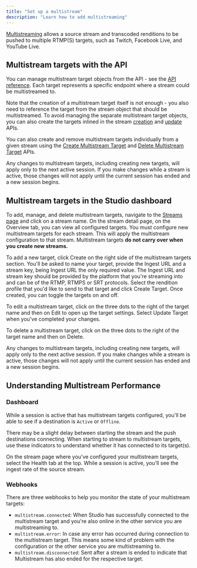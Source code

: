```yaml
---
title: "Set up a multistream"
description: "Learn how to add multistreaming"
---
```


[Multistreaming](/developers/core-concepts/core-api/multistream) allows a source
stream and transcoded renditions to be pushed to multiple RTMP(S) targets, such
as Twitch, Facebook Live, and YouTube Live.

## Multistream targets with the API

You can manage multistream target objects from the API - see the
[API reference](/api-reference/multistream/create). Each target represents a
specific endpoint where a stream could be multistreamed to.

Note that the creation of a multistream target itself is not enough - you also
need to reference the target from the stream object that should be
multistreamed. To avoid managing the separate multistream target objects, you
can also create the targets inlined in the stream
[creation](/api-reference/stream/create) and
[update](/api-reference/stream/update) APIs.

You can also create and remove multistream targets individually from a given
stream using the
[Create Multistream Target](/api-reference/stream/add-multistream-target) and
[Delete Multistream Target](/api-reference/stream/delete-multistream-target)
APIs.

<Info>
  Any changes to multistream targets, including creating new targets, will apply
  only to the next active session. If you make changes while a stream is active,
  those changes will not apply until the current session has ended and a new
  session begins.
</Info>

## Multistream targets in the Studio dashboard

To add, manage, and delete multistream targets, navigate to the
[Streams page](https://livepeer.studio/dashboard/streams) and click on a stream
name. On the stream detail page, on the Overview tab, you can view all
configured targets. You must configure new multistream targets for each stream.
This will apply the multistream configuration to that stream. Multistream
targets **do not carry over when you create new streams.**

To add a new target, click Create on the right side of the multistream targets
section. You'll be asked to name your target, provide the Ingest URL and a
stream key, being Ingest URL the only required value. The Ingest URL and stream
key should be provided by the platform that you're streaming into and can be of
the RTMP, RTMPS or SRT protocols. Select the rendition profile that you'd like
to send to that target and click Create Target. Once created, you can toggle the
targets on and off.

To edit a multistream target, click on the three dots to the right of the target
name and then on Edit to open up the target settings. Select Update Target when
you've completed your changes.

To delete a multistream target, click on the three dots to the right of the
target name and then on Delete.

<Info>
  Any changes to multistream targets, including creating new targets, will apply
  only to the next active session. If you make changes while a stream is active,
  those changes will not apply until the current session has ended and a new
  session begins.
</Info>

## Understanding Multistream Performance

### Dashboard

While a session is active that has multistream targets configured, you'll be
able to see if a destination is `Active` or `Offline`.

<Info>
  There may be a slight delay between starting the stream and the push
  destinations connecting. When starting to stream to multistream targets, use
  these indicators to understand whether it has connected to its target(s).
</Info>

On the stream page where you've configured your multistream targets, select the
Health tab at the top. While a session is active, you'll see the ingest rate of
the source stream.

### Webhooks

There are three webhooks to help you monitor the state of your multistream
targets:

- `multistream.connected`: When Studio has successfully connected to the
  multistream target and you're also online in the other service you are
  multistreaming to.
- `multistream.error`: In case any error has occurred during connection to the
  multistream target. This means some kind of problem with the configuration or
  the other service you are multistreaming to.
- `multistream.disconnected`: Sent after a stream is ended to indicate that
  Multistream has also ended for the respective target.
